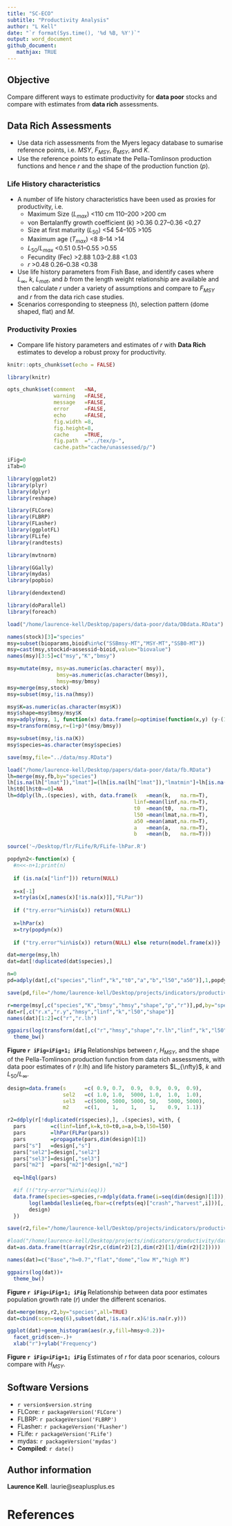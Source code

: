 ```yaml
---
title: "SC-ECO"
subtitle: "Productivity Analysis"
author: "L Kell"
date: "`r format(Sys.time(), '%d %B, %Y')`"
output: word_document
github_document: 
   mathjax: TRUE 
---
```


## Objective

Compare different ways to estimate productivity for **data poor** stocks and compare with estimates from **data rich** assessments.

## Data Rich Assessments

+ Use data rich assessments from the Myers legacy database to sumarise reference points, i.e. $MSY$, $F_{MSY}$, $B_{MSY}$, and $K$.
+ Use the reference points to estimate the Pella-Tomlinson production functions and hence $r$ and the shape of the production function ($p$).

### Life History characteristics

+ A number of life history characteristics have been used as proxies for productivity, i.e.
   + Maximum Size ($L_{max}$)	<110 cm	110–200	>200 cm
   + von Bertalanffy growth coefficient ($k$)	>0.36	0.27–0.36	<0.27
   + Size at first maturity ($L_{50}$)	<54	54–105	>105 
   + Maximum age ($T_{max}$)	<8	8–14	>14 
   + $L_{50}/L_{max}$	<0.51	0.51–0.55	>0.55
   + Fecundity (Fec)	>2.88	1.03–2.88	<1.03 
   + $r$	>0.48	0.26–0.38	<0.38

+ Use life history parameters from Fish Base, and identify cases where $L_{\infty}$, $k$, $L_{mat}$, and $b$ from the length weight relationship are available and then calculate $r$ under a variety of assumptions and compare to $F_{MSY}$ and $r$ from the data rich case studies.
+ Scenarios corresponding to steepness ($h$), selection pattern (dome shaped, flat) and $M$.

### Productivity Proxies

+ Compare life history parameters and estimates of $r$ with **Data Rich** estimates to develop a robust proxy for productivity.


```r
knitr::opts_chunk$set(echo = FALSE)

library(knitr)

opts_chunk$set(comment   =NA, 
               warning   =FALSE, 
               message   =FALSE, 
               error     =FALSE, 
               echo      =FALSE,
               fig.width =8, 
               fig.height=8,
               cache     =TRUE, 
               fig.path  ="../tex/p-",
               cache.path="cache/unassessed/p/")

iFig=0
iTab=0
```
```r
library(ggplot2)
library(plyr)
library(dplyr)
library(reshape)

library(FLCore)
library(FLBRP)
library(FLasher)
library(ggplotFL)
library(FLife)
library(randtests)

library(mvtnorm)

library(GGally)
library(mydas)
library(popbio)

library(dendextend)

library(doParallel)
library(foreach)
```


```r
load("/home/laurence-kell/Desktop/papers/data-poor/data/DBdata.RData")

names(stock)[3]="species"
msy=subset(bioparams,bioid%in%c("SSBmsy-MT","MSY-MT","SSB0-MT"))
msy=cast(msy,stockid+assessid~bioid,value="biovalue")
names(msy)[3:5]=c("msy","K","bmsy")

msy=mutate(msy, msy=as.numeric(as.character( msy)),
                bmsy=as.numeric(as.character(bmsy)),
                hmsy=msy/bmsy)
msy=merge(msy,stock)
msy=subset(msy,!is.na(hmsy))

msy$K=as.numeric(as.character(msy$K))
msy$shape=msy$bmsy/msy$K
msy=adply(msy, 1, function(x) data.frame(p=optimise(function(x,y) (y-(1/(1+x))^(1/x))^2,c(-0.9999,10),y=x$shape)$minimum))
msy=transform(msy,r=(1+p)*(msy/bmsy))

msy=subset(msy,!is.na(K))
msy$species=as.character(msy$species)

save(msy,file="../data/msy.RData")
```


```r
load("/home/laurence-kell/Desktop/papers/data-poor/data/fb.RData")
lh=merge(msy,fb,by="species")
lh[is.na(lh["lmat"]),"lmat"]=(lh[is.na(lh["lmat"]),"lmatmin"]+lh[is.na(lh["lmat"]),"lmatmax"])/2
lh$t0[lh$t0>=0]=NA
lh=ddply(lh,.(species), with, data.frame(k   =mean(k,   na.rm=T),
                                         linf=mean(linf,na.rm=T),
                                         t0  =mean(t0,  na.rm=T),
                                         l50 =mean(lmat,na.rm=T),
                                         a50 =mean(amat,na.rm=T),
                                         a   =mean(a,   na.rm=T),
                                         b   =mean(b,   na.rm=T)))
```

```r
source('~/Desktop/flr/FLife/R/FLife-lhPar.R')

popdyn2<-function(x) {
  #n<<-n+1;print(n)
  
  if (is.na(x["linf"])) return(NULL) 
  
  x=x[-1]
  x=try(as(x[,names(x)[!is.na(x)]],"FLPar"))
  
  if ("try.error"%in%is(x)) return(NULL)
  
  x=lhPar(x)
  x=try(popdyn(x))
  
  if ("try.error"%in%is(x)) return(NULL) else return(model.frame(x))}

dat=merge(msy,lh)
dat=dat[!duplicated(dat$species),]

n=0
pd=adply(dat[,c("species","linf","k","t0","a","b","l50","a50")],1,popdyn2)

save(pd,file="/home/laurence-kell/Desktop/projects/indicators/productivity/data/pd.RData")
```


```r
r=merge(msy[,c("species","K","bmsy","hmsy","shape","p","r")],pd,by="species")
dat=r[,c("r.x","r.y","hmsy","linf","k","l50","shape")]
names(dat)[1:2]=c("r","r.lh")

ggpairs(log(transform(dat[,c("r","hmsy","shape","r.lh","linf","k","l50")],l50linf=l50/linf)))+
  theme_bw()
```

**Figure `r iFig=iFig+1; iFig`** Relationships between $r$, $H_{MSY}$, and the shape of the Pella-Tomlinson production function from data rich assessments, with data poor estimates of $r$ (r.lh) and life history parameters $L_{\nfty}$, $k$ and $L_{50}/L_{\infty}$.
 

```r
design=data.frame(s      =c( 0.9, 0.7,  0.9,  0.9,  0.9,  0.9),
                  sel2   =c( 1.0, 1.0,  5000, 1.0,  1.0,  1.0),
                  sel3   =c(5000, 5000, 5000, 50,   5000, 5000),
                  m2     =c(1,    1,    1,    1,    0.9,  1.1))
```


```r
r2=ddply(r[!duplicated(r$species),], .(species), with, {
  pars        =c(linf=linf,k=k,t0=t0,a=a,b=b,l50=l50)
  pars        =lhPar(FLPar(pars))
  pars        =propagate(pars,dim(design)[1])
  pars["s"]   =design[,"s"]
  pars["sel2"]=design[,"sel2"]
  pars["sel3"]=design[,"sel3"]
  pars["m2"]  =pars["m2"]*design[,"m2"]
  
  eq=lhEql(pars)

  #if (!("try-error"%in%is(eq))) 
  data.frame(species=species,r=mdply(data.frame(i=seq(dim(design)[1])),function(i) 
       log(lambda(leslie(eq,fbar=c(refpts(eq)["crash","harvest",i]))[,,i,drop=TRUE])))[,2],
       design)
  })

save(r2,file="/home/laurence-kell/Desktop/projects/indicators/productivity/data/r2.RData")
```


```r
#load("/home/laurence-kell/Desktop/projects/indicators/productivity/data/r2.RData")
dat=as.data.frame(t(array(r2$r,c(dim(r2)[2],dim(r2)[1]/dim(r2)[2]))))

names(dat)=c("Base","h=0.7","flat","dome","low M","high M")

ggpairs(log(dat))+
  theme_bw()  
```

**Figure `r iFig=iFig+1; iFig`** Relationship between data poor estimates population growth rate ($r$) under the different scenarios.

```r
dat=merge(msy,r2,by="species",all=TRUE)
dat=cbind(scen=seq(6),subset(dat,!is.na(r.x)&!is.na(r.y)))

ggplot(dat)+geom_histogram(aes(r.y,fill=hmsy<0.2))+
  facet_grid(scen~.)+
  xlab("r")+ylab("Frequency")
```

**Figure `r iFig=iFig+1; iFig`** Estimates of $r$ for data poor scenarios, colours compare with $H_{MSY}$.


\newpage
## Software Versions

* `r version$version.string`
* FLCore:    `r packageVersion('FLCore')`
* FLBRP:     `r packageVersion('FLBRP')`
* FLasher:   `r packageVersion('FLasher')`
* FLife:     `r packageVersion('FLife')`
* mydas:     `r packageVersion('mydas')`
* **Compiled**: `r date()`

## Author information

**Laurence Kell**. laurie@seaplusplus.es

# References {#References}
  